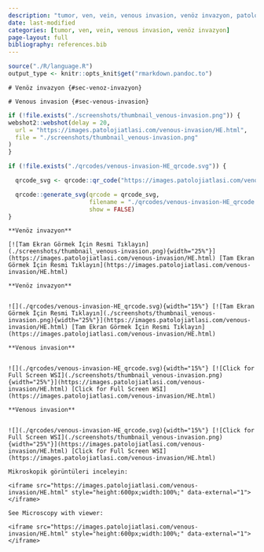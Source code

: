 ```yaml
---
description: "tumor, ven, vein, venous invasion, venöz invazyon, patoloji, atlas, pathology, whole slide image"
date: last-modified
categories: [tumor, ven, vein, venous invasion, venöz invazyon]
page-layout: full
bibliography: references.bib
---
```


```r
source("./R/language.R")
output_type <- knitr::opts_knit$get("rmarkdown.pandoc.to")
```


```asis
# Venöz invazyon {#sec-venoz-invazyon} 
```

```asis
# Venous invasion {#sec-venous-invasion} 
```


```r
if (!file.exists("./screenshots/thumbnail_venous-invasion.png")) {
webshot2::webshot(delay = 20,
  url = "https://images.patolojiatlasi.com/venous-invasion/HE.html",
  file = "./screenshots/thumbnail_venous-invasion.png"
)
}
```



```r
if (!file.exists("./qrcodes/venous-invasion-HE_qrcode.svg")) {

  qrcode_svg <- qrcode::qr_code("https://images.patolojiatlasi.com/venous-invasion/HE.html")

  qrcode::generate_svg(qrcode = qrcode_svg,
                       filename = "./qrcodes/venous-invasion-HE_qrcode.svg",
                       show = FALSE)
}
```




 





:::: {.content-hidden when-format="pdf"}


```asis

**Venöz invazyon**

[![Tam Ekran Görmek İçin Resmi Tıklayın](./screenshots/thumbnail_venous-invasion.png){width="25%"}](https://images.patolojiatlasi.com/venous-invasion/HE.html) [Tam Ekran Görmek İçin Resmi Tıklayın](https://images.patolojiatlasi.com/venous-invasion/HE.html)

```




::::





:::: {.content-visible when-format="pdf"}



```asis

**Venöz invazyon**


![](./qrcodes/venous-invasion-HE_qrcode.svg){width="15%"} [![Tam Ekran Görmek İçin Resmi Tıklayın](./screenshots/thumbnail_venous-invasion.png){width="25%"}](https://images.patolojiatlasi.com/venous-invasion/HE.html) [Tam Ekran Görmek İçin Resmi Tıklayın](https://images.patolojiatlasi.com/venous-invasion/HE.html)

```




::::



:::: {.content-hidden when-format="pdf"}


```asis

**Venous invasion**


![](./qrcodes/venous-invasion-HE_qrcode.svg){width="15%"} [![Click for Full Screen WSI](./screenshots/thumbnail_venous-invasion.png){width="25%"}](https://images.patolojiatlasi.com/venous-invasion/HE.html) [Click for Full Screen WSI](https://images.patolojiatlasi.com/venous-invasion/HE.html)

```





::::





:::: {.content-visible when-format="pdf"}



```asis

**Venous invasion**


![](./qrcodes/venous-invasion-HE_qrcode.svg){width="15%"} [![Click for Full Screen WSI](./screenshots/thumbnail_venous-invasion.png){width="25%"}](https://images.patolojiatlasi.com/venous-invasion/HE.html) [Click for Full Screen WSI](https://images.patolojiatlasi.com/venous-invasion/HE.html)

```





::::






```asis

Mikroskopik görüntüleri inceleyin:

<iframe src="https://images.patolojiatlasi.com/venous-invasion/HE.html" style="height:600px;width:100%;" data-external="1"></iframe>

```





```asis

See Microscopy with viewer: 

<iframe src="https://images.patolojiatlasi.com/venous-invasion/HE.html" style="height:600px;width:100%;" data-external="1"></iframe>

```




